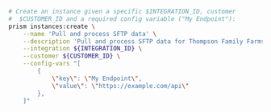 ```bash
# Create an instance given a specific $INTEGRATION_ID, customer
#  $CUSTOMER_ID and a required config variable ("My Endpoint"):
prism instances:create \
    --name 'Pull and process SFTP data' \
    --description 'Pull and process SFTP data for Thompson Family Farms' \
    --integration ${INTEGRATION_ID} \
    --customer ${CUSTOMER_ID} \
    --config-vars "[
        {
            \"key\": \"My Endpoint\",
            \"value\": \"https://example.com/api\"
        },
    ]"
```
